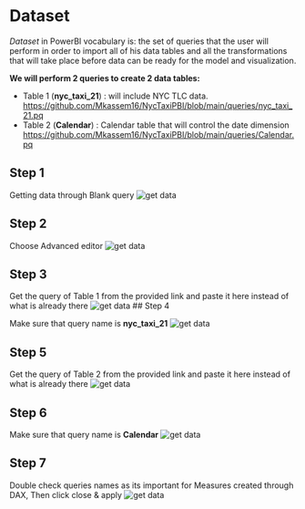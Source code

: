 # Dataset

_Dataset_ in PowerBI vocabulary is: the set of queries that the user will perform in order to import all of his data tables and all the transformations that will take place before data can be ready for the model and visualization.

**We will perform 2 queries to create 2 data tables:**

+ Table 1 (**nyc_taxi_21**) : will include NYC TLC data. <https://github.com/Mkassem16/NycTaxiPBI/blob/main/queries/nyc_taxi_21.pq>
+ Table 2 (**Calendar**) : Calendar table that will control the date dimension
<https://github.com/Mkassem16/NycTaxiPBI/blob/main/queries/Calendar.pq>


## Step 1 

Getting data through Blank query
![get data](assets/get_data.png)



## Step 2 

Choose Advanced editor
![get data](assets/get_data2.png)



## Step 3 

Get the query of Table 1 from the provided link and paste it here instead of 
what is already there
![get data](assets/query_1.png)
## Step 4    

Make sure that query name is **nyc_taxi_21**
![get data](assets/query_1b.png)


## Step 5 

Get the query of Table 2 from the provided link and paste it here instead of 
what is already there
![get data](assets/query_2.png)

## Step 6 

Make sure that query name is **Calendar**
![get data](assets/query_2b.png)


## Step 7  

Double check queries names as its important for Measures created through DAX,
Then click close & apply
![get data](assets/get_data3.png)
